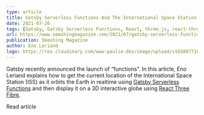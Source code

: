 ```yaml
---
type: article
title: Gatsby Serverless Functions And The International Space Station
date: 2021-07-26
tags: [Gatsby, Gatsby Serverless Functions, React, three.js, react-three-fiber]
url: https://www.smashingmagazine.com/2021/07/gatsby-serverless-functions-international-space-station/
publication: Smashing Magazine
author: Eno Leriand
logo: https://res.cloudinary.com/www-paulie-dev/image/upload/v1658077182/paulie.dev/Logos/smashing-magazine-logo_rhvh4j.png
---
```


Gatsby recently announced the launch of “functions”. In this article, Eno Leriand explains how to get the current
location of the International Space Station (ISS) as it orbits the Earth in realtime using
[Gatsby Serverless Functions](https://www.gatsbyjs.com/docs/reference/functions/) and then display it on a 3D
interactive globe using [React Three Fibre](https://github.com/pmndrs/react-three-fiber).

<MarkdownCtaLink href="https://www.smashingmagazine.com/2021/07/gatsby-serverless-functions-international-space-station/">
  Read article
</MarkdownCtaLink>
